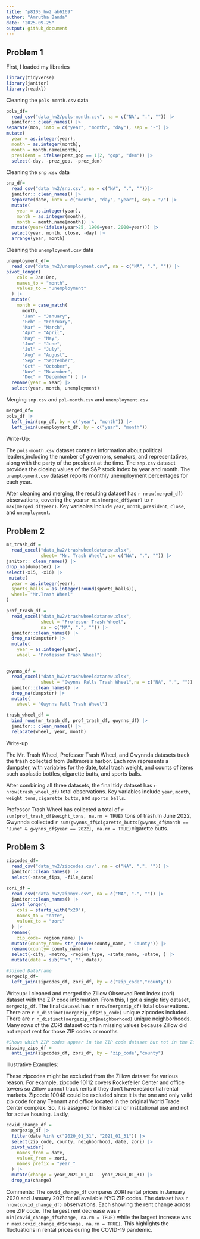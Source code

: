 ```yaml
---
title: "p8105_hw2_ab6169"
author: "Amrutha Banda"
date: "2025-09-25"
output: github_document
---
```


## Problem 1

First, I loaded my libraries
```r
library(tidyverse)
library(janitor) 
library(readxl)
```

Cleaning the `pols-month.csv` data
```r
pols_df= 
  read_csv("data_hw2/pols-month.csv", na = c("NA", ".", "")) |>
  janitor:: clean_names() |> 
separate(mon, into = c("year", "month", "day"), sep = "-") |>
mutate(
  year = as.integer(year),
  month = as.integer(month),
  month = month.name[month],
  president = ifelse(prez_gop == 1|2, "gop", "dem")) |>
  select(-day, -prez_gop, -prez_dem)
```


Cleaning the `snp.csv` data

```r
snp_df= 
  read_csv("data_hw2/snp.csv", na = c("NA", ".", ""))|>
  janitor:: clean_names() |> 
  separate(date, into = c("month", "day", "year"), sep = "/") |>
  mutate(
    year = as.integer(year),
    month = as.integer(month),
    month = month.name[month]) |>
  mutate(year=(ifelse(year>25, 1900+year, 2000+year))) |> 
  select(year, month, close, -day) |>
  arrange(year, month)
```

Cleaning the `unemployment.csv` data
```r
unemployment_df= 
  read_csv("data_hw2/unemployment.csv", na = c("NA", ".", "")) |>
pivot_longer(
    cols = Jan:Dec,      
    names_to = "month",
    values_to = "unemployment"
  ) |>
  mutate(
    month = case_match(
      month,
      "Jan" ~ "January",
      "Feb" ~ "February",
      "Mar" ~ "March",
      "Apr" ~ "April",
      "May" ~ "May",
      "Jun" ~ "June",
      "Jul" ~ "July",
      "Aug" ~ "August",
      "Sep" ~ "September",
      "Oct" ~ "October",
      "Nov" ~ "November",
      "Dec" ~ "December") ) |> 
  rename(year = Year) |>
  select(year, month, unemployment)
```

Merging `snp.csv` and `pol-month.csv` and `unemployment.csv`
```r
merged_df= 
pols_df |>
  left_join(snp_df, by = c("year", "month")) |>
  left_join(unemployment_df, by = c("year", "month"))
```

Write-Up: 

The `pols-month.csv` dataset contains information about political leaders,including the number of governors, senators, and representatives, along with the party of the president at the time. The `snp.csv` dataset provides the closing values of the S&P stock index by year and month. The `unemployment.csv` dataset reports monthly unemployment percentages for each year.  

After cleaning and merging, the resulting dataset has `r nrow(merged_df)` observations, covering the years`r min(merged_df$year)` to `r max(merged_df$year)`. Key variables include `year`, `month`, `president`, `close`, and `unemployment`.  

## Problem 2 

```r
mr_trash_df =
  read_excel("data_hw2/trashwheeldatanew.xlsx", 
             sheet= "Mr. Trash Wheel",na= c("NA", ".", "")) |> 
janitor:: clean_names() |> 
drop_na(dumpster) |> 
select(-x15, -x16) |>
 mutate(
  year = as.integer(year),
  sports_balls = as.integer(round(sports_balls)),
  wheel= "Mr.Trash Wheel"
)

prof_trash_df =
  read_excel("data_hw2/trashwheeldatanew.xlsx",
             sheet = "Professor Trash Wheel",
             na = c("NA", ".", "")) |>
  janitor::clean_names() |>
  drop_na(dumpster) |> 
  mutate(
    year = as.integer(year),
    wheel = "Professor Trash Wheel") 


gwynns_df =
  read_excel("data_hw2/trashwheeldatanew.xlsx",
             sheet = "Gwynns Falls Trash Wheel",na = c("NA", ".", "")) |>
  janitor::clean_names() |>
  drop_na(dumpster) |> 
  mutate(
    wheel = "Gwynns Fall Trash Wheel") 

trash_wheel_df =
  bind_rows(mr_trash_df, prof_trash_df, gwynns_df) |>
  janitor:: clean_names() |>
  relocate(wheel, year, month)
```

Write-up 

The Mr. Trash Wheel, Professor Trash Wheel, and Gwynnda datasets track the trash collected from Baltimore’s harbor. Each row represents a dumpster, with variables for the date, total trash weight, and counts of items such asplastic bottles, cigarette butts, and sports balls.  

After combining all three datasets, the final tidy dataset has `r nrow(trash_wheel_df)` total observations. Key variables include `year`, `month`, `weight_tons`, `cigarette_butts`, and `sports_balls`.  

Professor Trash Wheel has collected a total of `r sum(prof_trash_df$weight_tons, na.rm = TRUE)` tons of trash.In June 2022, Gwynnda collected `r sum(gwynns_df$cigarette_butts[gwynns_df$month == "June" & gwynns_df$year == 2022], na.rm = TRUE) `cigarette butts.




## Problem 3 

```r
zipcodes_df= 
  read_csv("data_hw2/zipcodes.csv", na = c("NA", ".", "")) |>
  janitor::clean_names() |> 
  select(-state_fips, -file_date) 

zori_df = 
  read_csv("data_hw2/zipnyc.csv", na = c("NA", ".", "")) |> 
  janitor::clean_names() |> 
  pivot_longer(
    cols = starts_with("x20"),
    names_to = "date",
    values_to = "zori"
  ) |> 
  rename(
    zip_code= region_name) |> 
  mutate(county_name= str_remove(county_name, " County")) |> 
  rename(county= county_name) |> 
  select(-city, -metro, -region_type, -state_name, -state, ) |> 
  mutate(date = sub("^x", "", date))

#Joined DataFrame
mergezip_df=
  left_join(zipcodes_df, zori_df, by = c("zip_code","county")) 
```

Writeup: 
I cleaned and merged the Zillow Observed Rent Index (zori) dataset with the ZIP code information. From this, I got a single tidy dataset, `mergezip_df`. The final dataset has `r nrow(mergezip_df)` total observations. There are  `r n_distinct(mergezip_df$zip_code)` unique zipcodes included. There are `r n_distinct(mergezip_df$neighborhood)` unique neighborhoods. Many rows of the ZORI dataset contain missing values because Zillow did not report rent for those ZIP codes or months

```r
#Shows which ZIP codes appear in the ZIP code dataset but not in the Zillow Rental Price dataset
missing_zips_df =
  anti_join(zipcodes_df, zori_df, by = "zip_code","county")
```

Illustrative Examples:

These zipcodes might be excluded from the Zillow dataset for various reason. For example, zipcode 10112 covers Rockefeller Center and office towers so Zillow cannot track rents if they don't have residential rental markets. Zipcode 10048 could be excluded since it is the one and only valid zip code for any Tennant and office located in the original World Trade Center complex. So, it is assigned for historical or institutional use and not for active housing. Lastly, 


```r
covid_change_df =
  mergezip_df |>
  filter(date %in% c("2020_01_31", "2021_01_31")) |>
  select(zip_code, county, neighborhood, date, zori) |>
  pivot_wider(
    names_from = date,
    values_from = zori,
    names_prefix = "year_"
  ) |>
  mutate(change = year_2021_01_31 - year_2020_01_31) |>
  drop_na(change)


```

Comments: 
The `covid_change_df` compares ZORI rental prices in January 2020 and January 2021 for all available NYC ZIP codes. The dataset has `r nrow(covid_change_df)` observations. Each showing the rent change across one ZIP code. The largest rent decrease was `r min(covid_change_df$change, na.rm = TRUE)` while the largest increase was `r max(covid_change_df$change, na.rm = TRUE)`. This highlights the fluctuations in rental prices during the COVID-19 pandemic.  


